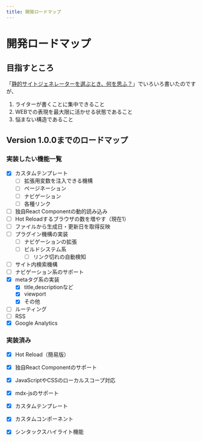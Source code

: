 ```yaml
---
title: 開発ロードマップ
---
```


# 開発ロードマップ

## 目指すところ

「[静的サイトジェネレーターを選ぶとき、何を思ふ？](https://himenon.github.io/blog/static-site-generator/)」でいろいろ書いたのですが、

1. ライターが書くことに集中できること
2. WEBでの表現を最大限に活かせる状態であること
3. 悩まない構造であること

## Version 1.0.0までのロードマップ

### 実装したい機能一覧

- [x] カスタムテンプレート
  - [ ] 拡張用変数を注入できる機構
  - [ ] ページネーション
  - [ ] ナビゲーション
  - [ ] 各種リンク
- [ ] 独自React Componentの動的読み込み
- [ ] Hot Reloadするブラウザの数を増やす（現在1）
- [ ] ファイルから生成日・更新日を取得反映
- [ ] プラグイン機構の実装
  - [ ] ナビゲーションの拡張
  - [ ] ビルドシステム系
      - [ ] リンク切れの自動検知
- [ ] サイト内検索機構
- [ ] ナビゲーション系のサポート
- [x] metaタグ系の実装
    - [x] title,descriptionなど
    - [x] viewport
    - [x] その他
- [ ] ルーティング
- [ ] RSS
- [x] Google Analytics

### 実装済み

* [x] Hot Reload（簡易版）
* [x] 独自React Componentのサポート
* [x] JavaScriptやCSSのローカルスコープ対応
* [x] mdx-jsのサポート
* [x] カスタムテンプレート
* [x] カスタムコンポーネント
* [x] シンタックスハイライト機能


